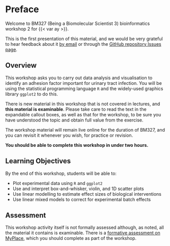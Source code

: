 # Preface

Welcome to BM327 (Being a Biomolecular Scientist 3) bioinformatics workshop 2 for {{< var ay >}}.

This is the first presentation of this material, and we would be very grateful to hear feedback about it [by email](mailto:{{< var admin.email >}}) or through the [GitHub repository Issues page]({{< var github.issues >}}).

## Overview

This workshop asks you to carry out data analysis and visualisation to identify an adhesion factor important for urinary tract infection.
You will be using the statistical programming language `R` and the widely-used graphics library `ggplot2` to do this.

::: { .callout-warning title="Important Note"}
There is new material in this workshop that is not covered in lectures, and **this material is examinable**. Please take care to read the text in the expandable callout boxes, as well as that for the workshop, to be sure you have understood the topic and obtain full value from the exercise.

The workshop material will remain live online for the duration of BM327, and you can revisit it whenever you wish, for practice or revision.
:::

**You should be able to complete this workshop in under two hours.**

## Learning Objectives

By the end of this workshop, students will be able to:

- Plot experimental data using `R` and `ggplot2`
- Use and interpret box-and-whisker, violin, and 1D scatter plots
- Use linear modelling to estimate effect sizes of biological interventions
- Use linear mixed models to correct for experimental batch effects

## Assessment

This workshop activity itself is not formally assessed although, as noted, all the material it contains is examinable. There is a [formative assessment on MyPlace]({{< var myplace.quiz >}}), which you should complete as part of the workshop.